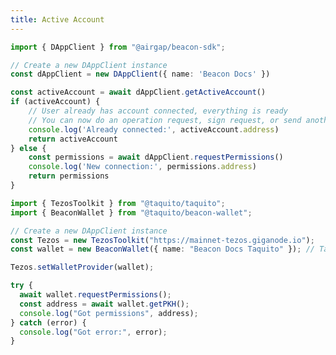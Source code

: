 ```yaml
---
title: Active Account
---
```



<RunnableCode>

<!-- embedme ../../build-examples/read-previous-state.beacon.ts -->

```ts
import { DAppClient } from "@airgap/beacon-sdk";

// Create a new DAppClient instance
const dAppClient = new DAppClient({ name: 'Beacon Docs' })

const activeAccount = await dAppClient.getActiveAccount()
if (activeAccount) {
    // User already has account connected, everything is ready
    // You can now do an operation request, sign request, or send another permission request to switch wallet
    console.log('Already connected:', activeAccount.address)
    return activeAccount
} else {
    const permissions = await dAppClient.requestPermissions()
    console.log('New connection:', permissions.address)
    return permissions
}
```

<!-- embedme ../../build-examples/read-previous-state.taquito.ts -->

```ts
import { TezosToolkit } from "@taquito/taquito";
import { BeaconWallet } from "@taquito/beacon-wallet";

// Create a new DAppClient instance
const Tezos = new TezosToolkit("https://mainnet-tezos.giganode.io");
const wallet = new BeaconWallet({ name: "Beacon Docs Taquito" }); // Takes the same arguments as the DAppClient constructor

Tezos.setWalletProvider(wallet);

try {
  await wallet.requestPermissions();
  const address = await wallet.getPKH();
  console.log("Got permissions", address);
} catch (error) {
  console.log("Got error:", error);
}
```

</RunnableCode>
